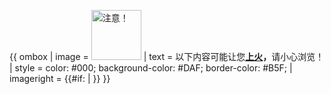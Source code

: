 {{ ombox
| image      = [[File:Laff alert.svg|80px|注意！]]
| text       = 以下内容可能让您'''[[上火]]，'''请小心浏览！
| style      = color: #000; background-color: #DAF; border-color: #B5F;
| imageright = {{#if:{{{1|}}} | {{Ombox/Shortcut|{{{1|}}}|{{{2|}}}|{{{3|}}}|{{{4|}}}|{{{5|}}} }} }}
}}
<noinclude>{{幽默}}</noinclude>
